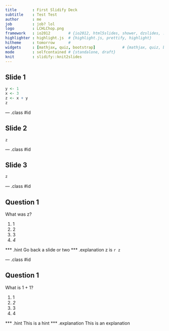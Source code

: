 ```yaml
---
title       : First Slidify Deck
subtitle    : Test Test
author      : me
job         : job? lol
logo        : LCHLChop.png
framework   : io2012        # {io2012, html5slides, shower, dzslides, ...}
highlighter : highlight.js  # {highlight.js, prettify, highlight}
hitheme     : tomorrow      # 
widgets     : [mathjax, quiz, bootstrap]            # {mathjax, quiz, bootstrap}
mode        : selfcontained # {standalone, draft}
knit        : slidify::knit2slides
---
```


## Slide 1

```r
y <- 1
x <- 3
z <- x + y
z
```


--- .class #id 

## Slide 2

```
z
```

--- .class #id

## Slide 3

```r
z
```


--- .class #id

## Question 1
 
What was z?

1. 1
2. 2
3. 3
4. _4_

*** .hint Go back a slide or two
*** .explanation z is `r z`

--- .class #id

## Question 1

What is 1 + 1?

1. 1
2. _2_
3. 3
4. 4

*** .hint This is a hint
*** .explanation This is an explanation
